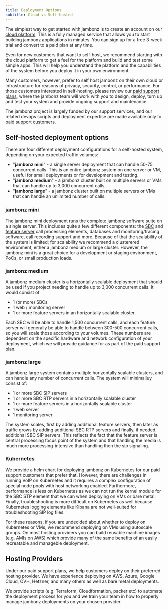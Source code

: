 ```yaml
---
title: Deployment Options 
subtitle: Cloud vs Self-hosted
---
```


The simplest way to get started with jambonz is to create an account on our [cloud platform](https://jambonz.cloud). 
This is a fully managed service that allows you to start building jambonz applications in minutes. 
You can sign up for a free 3-week trial and convert to a paid plan at any time.  

<Success>
Even for new customers that want to self-host, we recommend starting with the cloud platform to get a feel for the
platform and build and test some simple apps.  This will help you understand the platform and the
capabilities of the system before you deploy it in your own environment.
</Success>

Many customers, however, prefer to self host jambonz on their own cloud or infrastructure for reasons of 
privacy, security, control, or performance.
For those customers interested in self-hosting, please review our [paid support plans](), where 
the jambonz team will work with you to design, deploy, turn up and test your system and provide 
ongoing support and maintenance.

The jambonz project is largely funded by our support services, 
and our related devops scripts and deployment expertise are made available only to paid support customers.

## Self-hosted deployment options

There are four different deployment configurations for a self-hosted system, depending on your expected traffic volumes:
- "**jambonz mini**" - a single server deployment that can handle 50-75 concurrent calls.  This is an entire jambonz 
system on one server or VM, useful for small deployments or for development and testing.
- "**jambonz medium**" - a jambonz cluster built on multiple servers or VMs that can handle up to 3,000 concurrent calls.
- "**jambonz large**" - a jambonz cluster built on multiple servers or VMs that can handle an unlimited number of calls.

### jambonz mini

The jambonz mini deployment runs the complete jambonz software suite on a single server.  This includes quite a 
few different components: the [SBC](/guides/get-started/jambonz-overview#session-border-controller) and 
[feature server](http://localhost:3000/guides/get-started/jambonz-overview#feature-server) call processing elements, databases and monitoring/tracing 
software, call recording support and more.  Because of that the scalability of the system is limited; for scalability we 
recommend a clusterered environment, either a jambonz medium or large cluster.  However, the jambonz mini 
is a great choice for a development or staging environment, PoCs, or small production loads. 

### jambonz medium

A jambonz medium cluster is a horizontally scalable deployment that should be used if you project needing
to handle up to 3,000 concurrent calls.  It would consist of
- 1 (or more) SBCs
- 1 web / monitoring server
- 1 or more feature servers in an horizontally scalable cluster.

Each SBC will be able to handle 1,500 concurrent calls, and each feature server will generally be able 
to handle between 300-500 concurrent calls, so you will scale those according to your volumes. 
These numbers are dependent on the specific hardware and network configuration of your deployment, 
which we will provide guidance for as part of the paid support plan.

### jambonz large
A jambonz large system contains multiple horizontally scalable clusters, and can handle any number of concurrent calls.
The system will minimalluy consist of:
- 1 or more SBC SIP servers
- 1 or more SBC RTP servers in a horizontally scalable cluster
- 1 or more feature servers in a horizontally scalable cluster
- 1 web server
- 1 monitoring server

The system scales, first by adding additional feature servers, then later as traffic grows by adding additional 
SBC RTP servers and finally, if needed, additional SBC SIP servers.  This reflects the fact that
the feature server is central processing focus point of the system and that handling the media is much 
more processing-intensive than handling then the sip signaling.

### Kubernetes
We provide a helm chart for deploying jambonz on Kubernetes for our paid support customers that prefer that.
However, there are challenges in running VoIP on Kubernetes and it requires a complex configuration of 
special node pools with host networking enabled.  Furthermore, performance is less on Kubernetes as we can 
not run the kernel module for the SBC STP element that we can when deploying on VMs or bare metal.  Finally, 
troubleshooting is more difficult on Kubernetes as well because Kubernetes logging elements like Kibana are 
not well-suited for troubleshooting SIP log files.  

For these reasons, if you are undecided about whether to deploy on Kubernetes or VMs, we recommend deploying 
on VMs using autoscale groups.  On most hosting providers you can build reusable machine images (e.g. AMIs on AWS)
which provide many of the same benefits of an easily recreatable and manageble deployment.

## Hosting Providers

Under our paid support plans, we help customers deploy on their preferred hosting provider.  We have experience 
deploying on AWS, Azure, Google Cloud, OVH, Hetzner, and many others as well as bare metal deployments. 

We provide scripts (e.g. Terraform, Cloudformation, packer etc) to automate the deployment process for you and 
we train your team in how to properly manage jambonz deployments on your chosen provider.